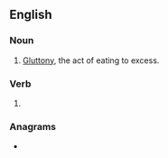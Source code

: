 ==English==

===Noun===
{{en-noun|-}}

# [[gluttony|Gluttony]], the act of eating to excess.

===Verb===
{{head|en|present participle}}

# {{present participle of|overeat|lang=en|nocat=1}}

===Anagrams===
* {{l|en|envigorate}}